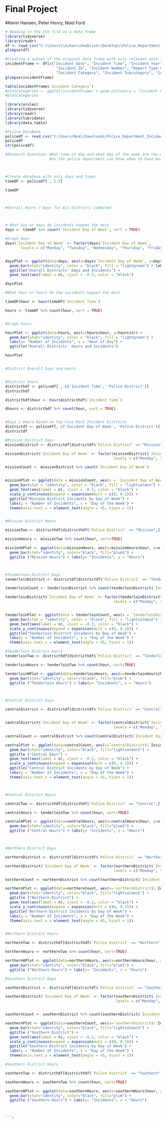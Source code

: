 # Final Project
#Kevin Hansen, Peter Henry, Noel Ford

```{r}
# Reading in the CSV file as a data frame
library(tidyverse)
library(readr)
df <- read_csv("C:\\Users\\kchan\\OneDrive\\Desktop\\Police_Department_Incident_Reports__2018_to_Present_20240208.csv")
glimpse(df)
```

```{r}
#Creating a subset of the original data frame with only relevant data
incidentFrame <- df[c("Incident Date", "Incident Time", "Incident Year", "Incident Day of Week",
                       "Incident ID", "Incident Number", "Report Type Code", "Report Type Description", "Incident Code",
                       "Incident Category", "Incident Subcategory", "Incident Description", "Police District")]
glimpse(incidentFrame)

```

```{r}
table(incidentFrame$`Incident Category`)
#plotCategories <- ggplot(incidentFrame) + geom_col(aes(x = "Incident Category"), y = count("Incident Category"))
#plotCategories
```

```{r}
library(arules)
library(tidyverse)
library(readr)
library(lubridate)
library(data.table)

#Police DataBase
policedf <- read_csv("C:/Users/Noal/Downloads/Police_Department_Incident_Reports__2018_to_Present_20240208.csv")
policedf
str(policedf)

#Research Question: What time of day and what day of the week are the most incedent reports reported 
                    #so the police department can know when to have more or less officers on duty? 



#Create database with only days and times
timeDF <- policedf[ , 2:5] 

timeDF



#Overall Hours / Days for All Districts Combined



# What day or days do incidents happen the most
days <- timeDF %>% count(`Incident Day of Week`, sort = TRUE)

#Graph days
days$`Incident Day of Week` <- factor(days$`Incident Day of Week`,
       levels = c("Monday", "Tuesday", "Wednesday", "Thursday", "Friday", "Saturday", "Sunday"))


daysPlot <- ggplot(data=days, aes(x=days$`Incident Day of Week`, y=days$n)) +
  geom_bar(stat="identity", color = "black", fill = "lightgreen") + labs(y= "Number of Incidents", x = "Day of Week") +
  ggtitle("Overall Districts' Days and Incidents") +
  geom_text(aes(label = n), vjust = -0.3, color = "black")

daysPlot

#What hour or hours do the incidents happen the most

timeDF$hour <- hour(timeDF$`Incident Time`)

hours <- timeDF %>% count(hour, sort = TRUE)


#Graph hours

hourPlot <- ggplot(data=hours, aes(x=hours$hour, y=hours$n)) +
  geom_bar(stat="identity", color = "black", fill = "lightgreen") + 
  labs(y= "Number of Incidents", x = "Hour of Day") +
  ggtitle("Overall Districts' Hours and Incidents") 

hourPlot


#District Overall Days and Hours 


#District Hours
districthdf <- policedf[ , c('Incident Time', 'Police District')]
districthdf

districthdf$hour <- hour(districthdf$`Incident Time`)

dhours <- districthdf %>% count(hour, sort = TRUE)


#Days / Hours based on Top Five Most Incident Districts
districtdf <- policedf[, c('Incident Day of Week', 'Police District')]
districtdf

#Mission District Days
missionDistrict <- districtdf[districtdf$`Police District` == "Mission",]

missionDistrict$`Incident Day of Week` <- factor(missionDistrict$`Incident Day of Week`,
                                                 levels = c("Monday", "Tuesday", "Wednesday", "Thursday", "Friday", "Saturday", "Sunday"))

missionCount <- missionDistrict %>% count(`Incident Day of Week`)


missionPlot <- ggplot(data = missionCount, aes(x = `Incident Day of Week`, y = n)) +  
  geom_bar(stat = "identity", color = "black", fill = "lightsalmon") +  
  geom_text(aes(label = n), vjust = -0.3, color = "black") + 
  scale_y_continuous(expand = expansion(mult = c(0, 0.1))) + 
  ggtitle("Mission District Incidents by Day of Week") +  
  labs(y = "Number of Incidents", x = "Day of the Week") +  
  theme(axis.text.x = element_text(angle = 45, hjust = 1))


#Mission District Hours

missionTwo <- districthdf[districthdf$`Police District` == "Mission",]

missionHours <- missionTwo %>% count(hour, sort=TRUE)

missionHPlot <- ggplot(data=missionHours, aes(x=missionHours$hour, y=n)) +
  geom_bar(stat="identity", color="black", fill="plum1") + 
  ggtitle ("Mission Hours") + labs(y= "Incidents", x = "Hours")



#Tenderloin District Days
tenderloinDistrict <- districtdf[districtdf$`Police District` == "Tenderloin",]

tenderloinCount <- tenderloinDistrict %>% count(tenderloinDistrict$`Incident Day of Week`)

tenderloinDistrict$`Incident Day of Week` <- factor(tenderloinDistrict$`Incident Day of Week`,
                                                 levels = c("Monday", "Tuesday", "Wednesday", "Thursday", "Friday", "Saturday", "Sunday"))


tenderloinPlot <- ggplot(data = tenderloinCount, aes(x = `tenderloinDistrict$\`Incident Day of Week\``, y = n)) +  
  geom_bar(stat = "identity", color = "black", fill = "lightsalmon2") +  
  geom_text(aes(label = n), vjust = -0.3, color = "black") + 
  scale_y_continuous(expand = expansion(mult = c(0, 0.1))) + 
  ggtitle("Tenderloin District Incidents by Day of Week") +  
  labs(y = "Number of Incidents", x = "Day of the Week") +  
  theme(axis.text.x = element_text(angle = 45, hjust = 1))

#Tenderloin District Hours
tenderloinTwo <- districthdf[districthdf$`Police District` == "Tenderloin",]

tenderloinHours <- tenderloinTwo %>% count(hour, sort=TRUE)

tenderloinHPlot <- ggplot(data=tenderloinHours, aes(x=tenderloinHours$hour, y=n)) +
  geom_bar(stat="identity", color="black", fill="plum") + 
  ggtitle ("Tenderloin Hours") + labs(y= "Incidents", x = "Hours")



#Central District Days

centralDistrict <- districtdf[districtdf$`Police District` == "Central",]


centralDistrict$`Incident Day of Week` <- factor(centralDistrict$`Incident Day of Week`,
                                                 levels = c("Monday", "Tuesday", "Wednesday", "Thursday", "Friday", "Saturday", "Sunday"))

centralCount <- centralDistrict %>% count(centralDistrict$`Incident Day of Week`)

centralPlot <- ggplot(data=centralCount, aes(x=`centralDistrict$\`Incident Day of Week\``, y=n)) +
  geom_bar(stat="identity", color="black", fill="lightsalmon3") + 
  ggtitle ("Central Days") +
  geom_text(aes(label = n), vjust = -0.3, color = "black") + 
  scale_y_continuous(expand = expansion(mult = c(0, 0.1))) + 
  ggtitle("Central District Incidents by Day of Week") +  
  labs(y = "Number of Incidents", x = "Day of the Week") +  
  theme(axis.text.x = element_text(angle = 45, hjust = 1))



#Central District Hours

centralTwo <- districthdf[districthdf$`Police District` == "Central",]

centralHours <- tenderloinTwo %>% count(hour, sort=TRUE)

centralHPlot <- ggplot(data=centralHours, aes(x=centralHours$hour, y=n)) +
  geom_bar(stat="identity", color="black", fill="plum2") + 
  ggtitle ("Central Hours") + labs(y= "Incidents", x = "Hours")



#Northern District Days

northernDistrict <- districtdf[districtdf$`Police District` == "Northern",]

northernDistrict$`Incident Day of Week` <- factor(northernDistrict$`Incident Day of Week`,
                                                 levels = c("Monday", "Tuesday", "Wednesday", "Thursday", "Friday", "Saturday", "Sunday"))

northernCount <- northernDistrict %>% count(northernDistrict$`Incident Day of Week`)

northernPlot <- ggplot(data=northernCount, aes(x=`northernDistrict$\`Incident Day of Week\``, y=n)) +
  geom_bar(stat="identity", color="black", fill="lightsalmon2") + 
  ggtitle ("Northern District") +
  geom_text(aes(label = n), vjust = -0.3, color = "black") + 
  scale_y_continuous(expand = expansion(mult = c(0, 0.1))) + 
  ggtitle("Northern District Incidents by Day of Week") +  
  labs(y = "Number of Incidents", x = "Day of the Week") +  
  theme(axis.text.x = element_text(angle = 45, hjust = 1))


#Northern District Hours

northernTwo <- districthdf[districthdf$`Police District` == "Northern",]

northernHours <- northernTwo %>% count(hour, sort=TRUE)

northernHPlot <- ggplot(data=northernHours, aes(x=northernHours$hour, y=n)) +
  geom_bar(stat="identity", color="black", fill="plum1") + 
  ggtitle ("Northern Hours") + labs(y= "Incidents", x = "Hours")

#Southern District Days

southernDistrict <- districtdf[districtdf$`Police District` == "Southern",]

southernDistrict$`Incident Day of Week` <- factor(southernDistrict$`Incident Day of Week`,
                                                  levels = c("Monday", "Tuesday", "Wednesday", "Thursday", "Friday", "Saturday", "Sunday"))


southernCount <- southernDistrict %>% count(southernDistrict$`Incident Day of Week`)

southernPlot <- ggplot(data=southernCount, aes(x=`southernDistrict$\`Incident Day of Week\``, y=n)) +
  geom_bar(stat="identity", color="black", fill="lightsalmon3") + 
  ggtitle ("Southern District") +
  geom_text(aes(label = n), vjust = -0.3, color = "black") + 
  scale_y_continuous(expand = expansion(mult = c(0, 0.1))) + 
  ggtitle("Southern District Incidents by Day of Week") +  
  labs(y = "Number of Incidents", x = "Day of the Week") +  
  theme(axis.text.x = element_text(angle = 45, hjust = 1))

#Southern District Hours

southernTwo <- districthdf[districthdf$`Police District` == "Southern",]

southernHours <- southernTwo %>% count(hour, sort=TRUE)

southernHPlot <- ggplot(data=southernHours, aes(x=southernHours$hour, y=n)) +
  geom_bar(stat="identity", color="black", fill="plum") + 
  ggtitle ("Southern Hours") + labs(y= "Incidents", x = "Hours")



```{r}

```
